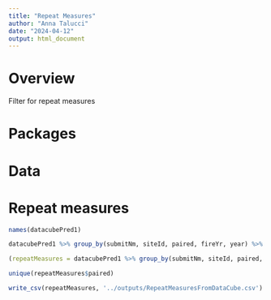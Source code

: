 ```yaml
---
title: "Repeat Measures"
author: "Anna Talucci"
date: "2024-04-12"
output: html_document
---
```


# Overview
Filter for repeat measures

# Packages

# Data

# Repeat measures

```r
names(datacubePred1)
```

```r
datacubePred1 %>% group_by(submitNm, siteId, paired, fireYr, year) %>% summarize(n = n())
```

```r
(repeatMeasures = datacubePred1 %>% group_by(submitNm, siteId, paired, fireYr) %>% summarize(numberYrsMeasured = n_distinct(year)) %>% filter(fireYr!=-9999) %>% filter(numberYrsMeasured>1) )
```

```r
unique(repeatMeasures$paired)
```

```r
write_csv(repeatMeasures, '../outputs/RepeatMeasuresFromDataCube.csv')
```